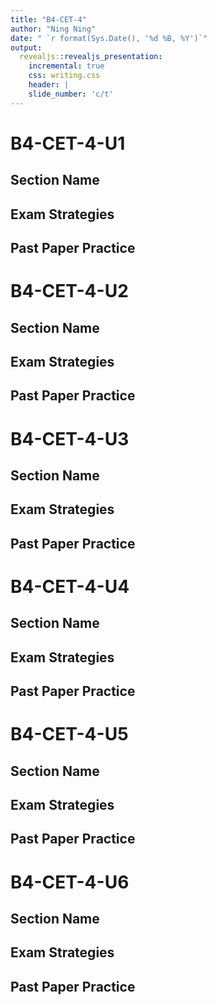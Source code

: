 ```yaml
---
title: "B4-CET-4"
author: "Ning Ning"
date: " `r format(Sys.Date(), '%d %B, %Y')`"
output:
  revealjs::revealjs_presentation:
    incremental: true
    css: writing.css
    header: |
    slide_number: 'c/t'
---
```


# B4-CET-4-U1

## Section Name

## Exam Strategies

## Past Paper Practice

# B4-CET-4-U2

## Section Name

## Exam Strategies

## Past Paper Practice

# B4-CET-4-U3

## Section Name

## Exam Strategies

## Past Paper Practice

# B4-CET-4-U4

## Section Name

## Exam Strategies

## Past Paper Practice

# B4-CET-4-U5

## Section Name

## Exam Strategies

## Past Paper Practice

# B4-CET-4-U6

## Section Name

## Exam Strategies

## Past Paper Practice

